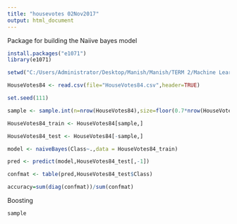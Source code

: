 ---
title: "housevotes 02Nov2017"
output: html_document
---

Package for building the Naiive bayes model
```{r}
install.packages("e1071")
library(e1071)
```


```{r}
setwd("C:/Users/Administrator/Desktop/Manish/Manish/TERM 2/Machine Learning/Data Sets")
```


```{r}
HouseVotes84 <- read.csv(file="HouseVotes84.csv",header=TRUE)

set.seed(111)

sample <- sample.int(n=nrow(HouseVotes84),size=floor(0.7*nrow(HouseVotes84)),replace=F)

HouseVotes84_train <- HouseVotes84[sample,]

HouseVotes84_test <- HouseVotes84[-sample,]

model <- naiveBayes(Class~.,data = HouseVotes84_train)

pred <- predict(model,HouseVotes84_test[,-1])

confmat <- table(pred,HouseVotes84_test$Class)

accuracy=sum(diag(confmat))/sum(confmat)
```

Boosting 

```{r}
sample
```






